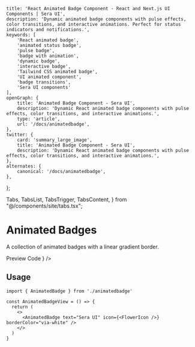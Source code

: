     title: 'React Animated Badge Component - React and Next.js UI Components | Sera UI',
    description: 'Dynamic animated badge components with pulse effects, color transitions, and interactive animations. Perfect for status indicators and notifications.',
    keywords: [
        'React animated badge',
        'animated status badge',
        'pulse badge',
        'badge with animation',
        'dynamic badge',
        'interactive badge',
        'Tailwind CSS animated badge',
        'UI animated component',
        'badge transitions',
        'Sera UI components'
    ],
    openGraph: {
        title: 'Animated Badge Component - Sera UI',
        description: 'Dynamic React animated badge components with pulse effects, color transitions, and interactive animations.',
        type: 'article',
        url: '/docs/animatedbadge',
    },
    twitter: {
        card: 'summary_large_image',
        title: 'Animated Badge Component - Sera UI',
        description: 'Dynamic React animated badge components with pulse effects, color transitions, and interactive animations.',
    },
    alternates: {
        canonical: '/docs/animatedbadge',
    },
};

  Tabs,
  TabsList,
  TabsTrigger,
  TabsContent,
} from "@/components/site/tabs.tsx";



# Animated Badges <AI dir="left"/>
A collection of animated badges with a linear gradient border.


<Tabs defaultValue="preview" className="">
  <TabsList>
    <TabsTrigger value="preview">Preview</TabsTrigger>
    <TabsTrigger value="code">Code</TabsTrigger>
  </TabsList>
  <TabsContent value="preview">
    <ComponentRenderer component={<AnimatedBadgeView />} />
  </TabsContent>
  <TabsContent value="code">
    <CodeBlock filePath="src/app/docs/animatedbadge/animatedbadge.tsx" />
  </TabsContent>
</Tabs>


## Usage

```tsx
import { AnimatedBadge } from './animatedbadge'

const AnimatedBadgeView = () => {
  return (
    <>
      <AnimatedBadge text="Sera UI" icon={<FlowerIcon />} borderColor="via-white" />
    </>
  )
}
```